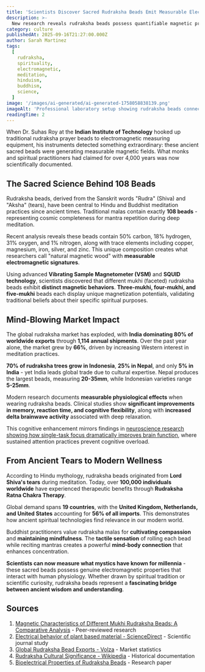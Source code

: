 ```yaml
---
title: 'Scientists Discover Sacred Rudraksha Beads Emit Measurable Electromagnetic Fields'
description: >-
  New research reveals rudraksha beads possess quantifiable magnetic properties and bioelectric effects, validating millennia-old spiritual claims with modern science.
category: culture
publishedAt: 2025-09-16T21:27:00.000Z
author: Sarah Martinez
tags:
  [
    rudraksha,
    spirituality,
    electromagnetic,
    meditation,
    hinduism,
    buddhism,
    science,
  ]
image: '/images/ai-generated/ai-generated-1758058838139.png'
imageAlt: 'Professional laboratory setup showing rudraksha beads connected to electromagnetic measuring equipment, capturing the scientific analysis of their natural magnetic properties'
readingTime: 2
---
```


When Dr. Suhas Roy at the **Indian Institute of Technology** hooked up traditional rudraksha prayer beads to electromagnetic measuring equipment, his instruments detected something extraordinary: these ancient sacred beads were generating measurable magnetic fields. What monks and spiritual practitioners had claimed for over 4,000 years was now scientifically documented.

## The Sacred Science Behind 108 Beads

Rudraksha beads, derived from the Sanskrit words "Rudra" (Shiva) and "Aksha" (tears), have been central to Hindu and Buddhist meditation practices since ancient times. Traditional malas contain exactly **108 beads** - representing cosmic completeness for mantra repetition during deep meditation.

Recent analysis reveals these beads contain 50% carbon, 18% hydrogen, 31% oxygen, and 1% nitrogen, along with trace elements including copper, magnesium, iron, silver, and zinc. This unique composition creates what researchers call "natural magnetic wood" with **measurable electromagnetic signatures**.

Using advanced **Vibrating Sample Magnetometer (VSM)** and **SQUID technology**, scientists discovered that different mukhi (faceted) rudraksha beads exhibit **distinct magnetic behaviors**. **Three-mukhi, four-mukhi, and five-mukhi** beads each display unique magnetization potentials, validating traditional beliefs about their specific spiritual purposes.

## Mind-Blowing Market Impact

The global rudraksha market has exploded, with **India dominating 80% of worldwide exports** through **1,114 annual shipments**. Over the past year alone, the market grew by **66%**, driven by increasing Western interest in meditation practices.

**70% of rudraksha trees grow in Indonesia**, **25% in Nepal**, and only **5% in India** - yet India leads global trade due to cultural expertise. Nepal produces the largest beads, measuring **20-35mm**, while Indonesian varieties range **5-25mm**.

Modern research documents **measurable physiological effects** when wearing rudraksha beads. Clinical studies show **significant improvements in memory, reaction time, and cognitive flexibility**, along with **increased delta brainwave activity** associated with deep relaxation.

This cognitive enhancement mirrors findings in [neuroscience research showing how single-task focus dramatically improves brain function](/psychology/cognitive-disengagement-multitasking-brain-shutdown), where sustained attention practices prevent cognitive overload.

## From Ancient Tears to Modern Wellness

According to Hindu mythology, rudraksha beads originated from **Lord Shiva's tears** during meditation. Today, over **100,000 individuals worldwide** have experienced therapeutic benefits through **Rudraksha Ratna Chakra Therapy**.

Global demand spans **19 countries**, with the **United Kingdom, Netherlands, and United States** accounting for **56% of all imports**. This demonstrates how ancient spiritual technologies find relevance in our modern world.

Buddhist practitioners value rudraksha malas for **cultivating compassion** and **maintaining mindfulness**. The **tactile sensation** of rolling each bead while reciting mantras creates a powerful **mind-body connection** that enhances concentration.

**Scientists can now measure what mystics have known for millennia** - these sacred beads possess genuine electromagnetic properties that interact with human physiology. Whether drawn by spiritual tradition or scientific curiosity, rudraksha beads represent a **fascinating bridge between ancient wisdom and understanding**.

## Sources

1. [Magnetic Characteristics of Different Mukhi Rudraksha Beads: A Comparative Analysis](https://www.researchgate.net/publication/337678997_Magnetic_Characteristics_of_Different_Mukhi_Rudraksha_Beads_A_Comparative_Analysis) - Peer-reviewed research
2. [Electrical behavior of plant based material - ScienceDirect](https://www.sciencedirect.com/science/article/abs/pii/S2214785322074053) - Scientific journal study
3. [Global Rudraksha Bead Exports - Volza](https://www.volza.com/p/rudraksha-bead/export/) - Market statistics
4. [Rudraksha Cultural Significance - Wikipedia](https://en.wikipedia.org/wiki/Rudraksha) - Historical documentation
5. [Bioelectrical Properties of Rudraksha Beads](https://www.researchgate.net/publication/337651756_BIOELECTRICAL_AND_MINERALOGICAL_PROPERTIES_OF_ELAEOCARPUS_GANITRUS_RUDRAKSHA_BEAD) - Research paper

